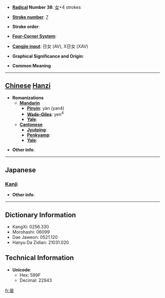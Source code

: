 * '''[[Wiktionary:Chinese radical index| Radical]] Number 38''': [[Wiktionary:Chinese radical index 女|女]]+4 strokes

* '''[[Wiktionary:Chinese total strokes index|Stroke number]]''': [[Wiktionary:Chinese total strokes index 7|7]]

* '''Stroke order''': 

* '''[[Wiktionary:Chinese four corner index|Four-Corner System]]''': 

* '''[[Wiktionary:Chinese Cangjie index|Cangjie input]]''': 日女 (AV), X日女 (XAV)

* '''Graphical Significance and Origin''': 

* '''Common Meaning'''

----

== [[Chinese]] [[Hanzi]] ==

* '''Romanizations'''
** '''[[Mandarin]]'''
*** '''[[Pinyin]]''': yàn (yan4)
*** '''[[Wade-Giles]]''': yen<sup>4</sup>
*** '''[[Yale]]''': 
** '''[[Cantonese]]'''
*** '''[[Jyutping]]''':
*** '''[[Penkyamp]]''': 
*** '''[[Yale]]''': 

* '''Other info''': 

----

==Japanese==
===[[Kanji]]===
{{kanji|on readings=[[あん]] (an), [[えん]] (en)
|kun readings=[[やすらか]] (yasuraka), [[やすめる]] (yasumeru)
}}

* '''Other info''':  

----

== Dictionary Information ==

* KangXi: 0256.330
* Morohashi: 06099
* Dae Jaweon: 0521.120
* Hanyu Da Zidian: 21031.020

== Technical Information ==

* '''Unicode''':
** Hex: 599F
** Decimal: 22943

[[fr:妟]]